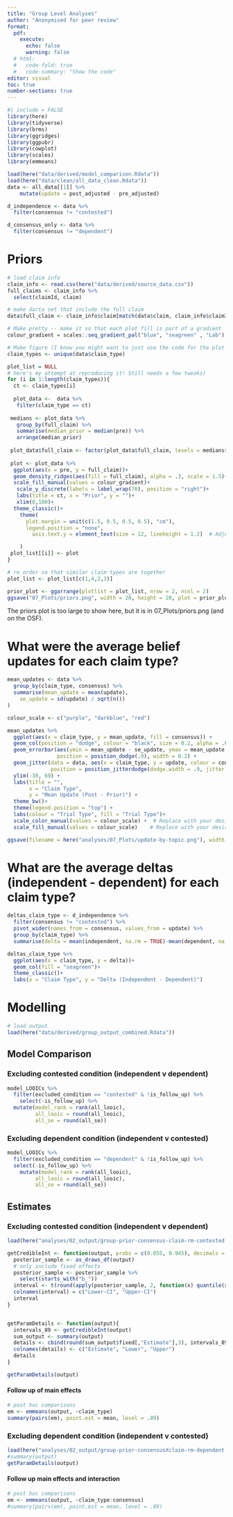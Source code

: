 ```yaml
---
title: "Group Level Analyses"
author: "Anonymised for peer review"
format: 
  pdf: 
    execute:
      echo: false
      warning: false
  # html:
  #   code-fold: true
  #   code-summary: "Show the code"
editor: visual
toc: true
number-sections: true
---
```


```r
#| include = FALSE
library(here)
library(tidyverse)
library(brms)
library(ggridges)
library(ggpubr)
library(cowplot)
library(scales)
library(emmeans)
```

```r
load(here("data/derived/model_comparison.Rdata"))
load(here("data/clean/all_data_clean.Rdata"))
data <- all_data[[1]] %>%
    mutate(update = post_adjusted - pre_adjusted) 

d_independence <- data %>% 
  filter(consensus != "contested")

d_consensus_only <- data %>% 
  filter(consensus != "dependent")
```

# Priors

```r
# load claim info
claim_info <- read.csv(here("data/derived/source_data.csv"))
full_claims <- claim_info %>%
  select(claimId, claim)

# make darta set that include the full claim
data$full_claim <- claim_info$claim[match(data$claim, claim_info$claimId)]

# Make pretty -- make it so that each plot fill is part of a gradient
colour_gradient = scales::seq_gradient_pal("blue", "seagreen" , "Lab") (seq(0,1,length.out=15))

# Make figure (I know you might want to just use the code for the plot in the last paper but 
claim_types <- unique(data$claim_type)

plot_list = NULL
# here's my attempt at reproducing it! Still needs a few tweaks)
for (i in 1:length(claim_types)){
  ct <- claim_types[i]
 
  plot_data <-  data %>%
   filter(claim_type == ct) 
 
 medians <- plot_data %>%
   group_by(full_claim) %>%
   summarise(median_prior = median(pre)) %>%
   arrange(median_prior)
 
 plot_data$full_claim <- factor(plot_data$full_claim, levels = medians$full_claim)
 
 plot <- plot_data %>%
  ggplot(aes(x = pre, y = full_claim))+
  geom_density_ridges(aes(fill = full_claim), alpha = .3, scale = 1.5)+
  scale_fill_manual(values = colour_gradient)+
   scale_y_discrete(labels = label_wrap(70), position = "right")+
   labs(title = ct, x = "Prior", y = "")+
   xlim(0,100)+
  theme_classic()+
    theme(
      plot.margin = unit(c(1.5, 0.5, 0.5, 0.5), "cm"),
      legend.position = "none",
        axis.text.y = element_text(size = 12, lineheight = 1.2)  # Adjust the size as needed

    )
 plot_list[[i]] <- plot
}

# re order so that similar claim types are together
plot_list <- plot_list[c(1,4,2,3)]

prior_plot <- ggarrange(plotlist = plot_list, nrow = 2, ncol = 2)
ggsave("07_Plots/priors.png", width = 20, height = 20, plot = prior_plot)


```

The priors plot is too large to show here, but it is in 07_Plots/priors.png (and on the OSF).

# What were the average belief updates for each claim type?

```r
mean_updates <- data %>%
  group_by(claim_type, consensus) %>%
  summarise(mean_update = mean(update),
    se_update = sd(update) / sqrt(n())
)

colour_scale <- c("purple", "darkblue", "red")

mean_updates %>% 
  ggplot(aes(x = claim_type, y = mean_update, fill = consensus)) + 
  geom_col(position = "dodge", colour = "black", size = 0.2, alpha = .6) +
  geom_errorbar(aes(ymin = mean_update - se_update, ymax = mean_update + se_update), 
                position = position_dodge(.9), width = 0.2) +
  geom_jitter(data = data, aes(x = claim_type, y = update, colour = consensus, group = consensus), 
              position = position_jitterdodge(dodge.width = .9, jitter.width = .2), alpha = 0.1) +
  ylim(-30, 69) +
  labs(title = "",
       x = "Claim Type",
       y = "Mean Update (Post - Prior)") +
  theme_bw()+
  theme(legend.position = "top") +
  labs(colour = "Trial Type", fill = "Trial Type")+
  scale_color_manual(values = colour_scale) +  # Replace with your desired colors
  scale_fill_manual(values = colour_scale)    # Replace with your desired colors

ggsave(filename = here("analyses/07_Plots/update-by-topic.png"), width = 6, height = 4)

```

# What are the average deltas (independent - dependent) for each claim type?

```r
deltas_claim_type <- d_independence %>% 
  filter(consensus != "contested") %>%
  pivot_wider(names_from = consensus, values_from = update) %>%
  group_by(claim_type) %>%
  summarise(delta = mean(independent, na.rm = TRUE)-mean(dependent, na.rm = TRUE), post = mean(post))

deltas_claim_type %>% 
  ggplot(aes(x = claim_type, y = delta))+
  geom_col(fill = "seagreen")+
  theme_classic()+
  labs(x = "Claim Type", y = "Delta (Independent - Dependent)")
```

# Modelling

```r
# load output 
load(here("data/derived/group_output_combined.Rdata"))

```

## Model Comparison

### Excluding contested condition (independent v dependent)

```r
model_LOOICs %>%
  filter(excluded_condition == "contested" & !is_follow_up) %>%
    select(-is_follow_up) %>%
  mutate(model_rank = rank(all_looic),
         all_looic = round(all_looic),
         all_se = round(all_se))
```

### Excluding dependent condition (independent v contested)

```r
model_LOOICs %>%
  filter(excluded_condition == "dependent" & !is_follow_up) %>%
  select(-is_follow_up) %>%
    mutate(model_rank = rank(all_looic),
         all_looic = round(all_looic),
         all_se = round(all_se))
```

## Estimates

### Excluding contested condition (independent v dependent)

```r
load(here("analyses/02_output/group-prior-consensus-claim-rm-contested.Rdata"))

getCredibleInt <- function(output, probs = c(0.055, 0.945), decimals = 3){ # default is 89% credible interval 
  posterior_sample <- as_draws_df(output)
  # only include fixed effects
  posterior_sample <- posterior_sample %>%
    select(starts_with("b_"))
  interval <- t(round(apply(posterior_sample, 2, function(x) quantile(x, probs = probs)),3))
  colnames(interval) = c("Lower-CI", "Upper-CI")
  interval
}


getParamDetails <- function(output){
  intervals_89 <- getCredibleInt(output)
  sum_output <- summary(output)
  details <- cbind(round(sum_output$fixed[,"Estimate"],3), intervals_89)
  colnames(details) <- c("Estimate", "Lower", "Upper")
  details
}

getParamDetails(output)

```

#### Follow up of main effects

```r
# post hoc comparisons 
em <- emmeans(output, ~claim_type)
summary(pairs(em), point.est = mean, level = .89)

```

### Excluding dependent condition (independent v contested)

```r
load(here("analyses/02_output/group-prior-consensusXclaim-rm-dependent.Rdata"))
#summary(output)
getParamDetails(output)

```

#### Follow up main effects and interaction

```r
# post hoc comparisons 
em <- emmeans(output, ~claim_type:consensus)
#summary(pairs(em), point.est = mean, level = .89)
```
